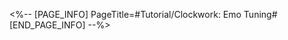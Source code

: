 <%-- [PAGE_INFO]
PageTitle=#Tutorial/Clockwork: Emo Tuning#
[END_PAGE_INFO] --%>
{{Tutorial
|sort      = 607601
|title     = Clockwork: Emo Tuning
|subtitle  = 
|type      = 
|about     = 
|image1    = Tutorial Clockwork Emo Tuning 1.png{{subst:void|<!--$UPLOAD:<<SpriteOutput/TutorialPic/TutorialPage_900101.png>-<Tutorial Clockwork Emo Tuning 1.png>>}}
|text1     = If you encounter any individuals with a bubble over their heads in the Dreamscape, you can extract emotions from them, tick!
|image2    = Tutorial Clockwork Emo Tuning 2.png{{subst:void|<!--$UPLOAD:<<SpriteOutput/TutorialPic/TutorialPage_900101.png>-<Tutorial Clockwork Emo Tuning 2.png>>}}
|text2     = Emo Gear possesses magical effects! Be sure not to miss them, tick!
}}